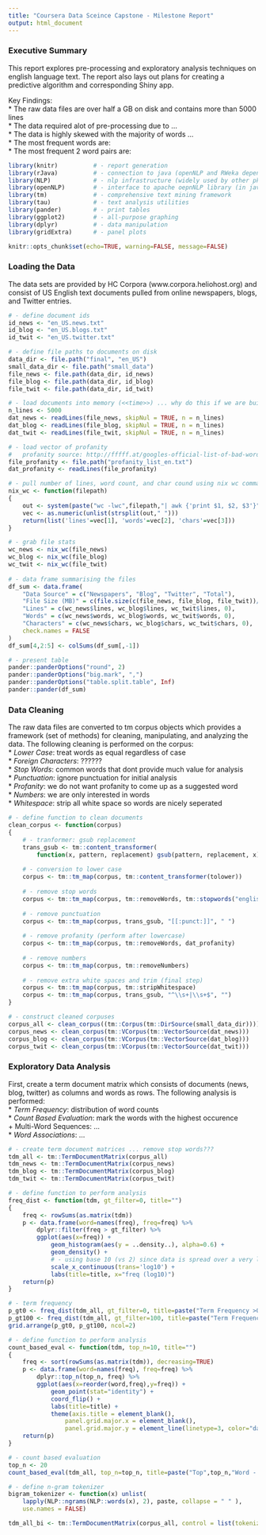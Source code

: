 ```yaml
---
title: "Coursera Data Sceince Capstone - Milestone Report"
output: html_document
---
```


### Executive Summary
This report explores pre-processing and exploratory analysis techniques on english language text. The report also lays out plans for creating a predictive algorithm and corresponding Shiny app.  
  
Key Findings:  
* The raw data files are over half a GB on disk and contains more than 5000 lines  
* The data required alot of pre-processing due to ...  
* The data is highly skewed with the majority of words ...  
* The most frequent words are:  
* The most frequent 2 word pairs are:  

```r
library(knitr)          # - report generation
library(rJava)          # - connection to java (openNLP and RWeka depend)
library(NLP)            # - nlp infrastructure (widely used by other pkgs)
library(openNLP)        # - interface to apache oepnNLP library (in java)
library(tm)             # - comprehensive text mining framework
library(tau)            # - text analysis utilities
library(pander)         # - print tables
library(ggplot2)        # - all-purpose graphing 
library(dplyr)          # - data manipulation
library(gridExtra)      # - panel plots
```

```r
knitr::opts_chunk$set(echo=TRUE, warning=FALSE, message=FALSE)
```


### Loading the Data
The data sets are provided by HC Corpora (www.corpora.heliohost.org) and consist of US English text documents pulled from online newspapers, blogs, and Twitter entries.

```r
# - define document ids
id_news <- "en_US.news.txt"
id_blog <- "en_US.blogs.txt"
id_twit <- "en_US.twitter.txt"

# - define file paths to documents on disk
data_dir <- file.path("final", "en_US")
small_data_dir <- file.path("small_data")
file_news <- file.path(data_dir, id_news)
file_blog <- file.path(data_dir, id_blog)
file_twit <- file.path(data_dir, id_twit)

# - load documents into memory (<<time>>) ... why do this if we are building corpus?
n_lines <- 5000
dat_news <- readLines(file_news, skipNul = TRUE, n = n_lines)
dat_blog <- readLines(file_blog, skipNul = TRUE, n = n_lines)
dat_twit <- readLines(file_twit, skipNul = TRUE, n = n_lines)

# - load vector of profanity
#   profanity source: http://fffff.at/googles-official-list-of-bad-words/
file_profanity <- file.path("profanity_list_en.txt")
dat_profanity <- readLines(file_profanity)
```

```r
# - pull number of lines, word count, and char cound using nix wc command
nix_wc <- function(filepath)
{
    out <- system(paste("wc -lwc",filepath,"| awk {'print $1, $2, $3'}"), intern=TRUE)
    vec <- as.numeric(unlist(strsplit(out," ")))
    return(list('lines'=vec[1], 'words'=vec[2], 'chars'=vec[3]))
}

# - grab file stats
wc_news <- nix_wc(file_news)
wc_blog <- nix_wc(file_blog)
wc_twit <- nix_wc(file_twit)
 
# - data frame summarising the files
df_sum <- data.frame(
    "Data Source" = c("Newspapers", "Blog", "Twitter", "Total"),
    "File Size (MB)" = c(file.size(c(file_news, file_blog, file_twit))/1000^2, 0),
    "Lines" = c(wc_news$lines, wc_blog$lines, wc_twit$lines, 0),
    "Words" = c(wc_news$words, wc_blog$words, wc_twit$words, 0),
    "Characters" = c(wc_news$chars, wc_blog$chars, wc_twit$chars, 0),
    check.names = FALSE
)
df_sum[4,2:5] <- colSums(df_sum[,-1])
```

```r
# - present table
pander::panderOptions("round", 2)
pander::panderOptions("big.mark", ",")
pander::panderOptions("table.split.table", Inf)
pander::pander(df_sum)
```


### Data Cleaning
The raw data files are converted to tm corpus objects which provides a framework (set of methods) for cleaning, manipulating, and analyzing the data. The following cleaning is performed on the corpus:  
* _Lower Case_: treat words as equal regardless of case  
* _Foreign Characters_: ??????  
* _Stop Words_: common words that dont provide much value for analysis  
* _Punctuation_: ignore punctuation for initial analysis  
* _Profanity_: we do not want profanity to come up as a suggested word  
* _Numbers_: we are only interested in words  
* _Whitespace_: strip all white space so words are nicely seperated

```r
# - define function to clean documents
clean_corpus <- function(corpus)
{
    # - tranformer: gsub replacement
    trans_gsub <- tm::content_transformer(
        function(x, pattern, replacement) gsub(pattern, replacement, x))
    
    # - conversion to lower case
    corpus <- tm::tm_map(corpus, tm::content_transformer(tolower))
    
    # - remove stop words
    corpus <- tm::tm_map(corpus, tm::removeWords, tm::stopwords("english"))
    
    # - remove punctuation
    corpus <- tm::tm_map(corpus, trans_gsub, "[[:punct:]]", " ")
    
    # - remove profanity (perform after lowercase)
    corpus <- tm::tm_map(corpus, tm::removeWords, dat_profanity)
    
    # - remove numbers
    corpus <- tm::tm_map(corpus, tm::removeNumbers)
    
    # - remove extra white spaces and trim (final step)
    corpus <- tm::tm_map(corpus, tm::stripWhitespace)
    corpus <- tm::tm_map(corpus, trans_gsub, "^\\s+|\\s+$", "")
}

# - construct cleaned corpuses
corpus_all <- clean_corpus((tm::Corpus(tm::DirSource(small_data_dir))))
corpus_news <- clean_corpus(tm::VCorpus(tm::VectorSource(dat_news)))
corpus_blog <- clean_corpus(tm::VCorpus(tm::VectorSource(dat_blog)))
corpus_twit <- clean_corpus(tm::VCorpus(tm::VectorSource(dat_twit)))
```


### Exploratory Data Analysis
First, create a term document matrix which consists of documents (news, blog, twitter) as columns and words as rows. The following analysis is performed:  
* _Term Frequency_:  distribution of word counts  
* _Count Based Evaluation_: mark the words with the highest occurence  
    + Multi-Word Sequences: ...  
* _Word Associations_: ...  

```r
# - create term document matrices ... remove stop words???
tdm_all <- tm::TermDocumentMatrix(corpus_all)
tdm_news <- tm::TermDocumentMatrix(corpus_news)
tdm_blog <- tm::TermDocumentMatrix(corpus_blog)
tdm_twit <- tm::TermDocumentMatrix(corpus_twit)
```

```r
# - define function to perform analysis
freq_dist <- function(tdm, gt_filter=0, title="")
{
    freq <- rowSums(as.matrix(tdm))
    p <- data.frame(word=names(freq), freq=freq) %>% 
        dplyr::filter(freq > gt_filter) %>%
        ggplot(aes(x=freq)) + 
            geom_histogram(aes(y = ..density..), alpha=0.6) + 
            geom_density() + 
            # - using base 10 (vs 2) since data is spread over a very large range
            scale_x_continuous(trans='log10') + 
            labs(title=title, x="freq (log10)")
    return(p)
}

# - term frequency
p_gt0 <- freq_dist(tdm_all, gt_filter=0, title=paste("Term Frequency >0 - All"))
p_gt100 <- freq_dist(tdm_all, gt_filter=100, title=paste("Term Frequency >100 - All"))
grid.arrange(p_gt0, p_gt100, ncol=2)
```

```r
# - define function to perform analysis
count_based_eval <- function(tdm, top_n=10, title="")
{
    freq <- sort(rowSums(as.matrix(tdm)), decreasing=TRUE)
    p <- data.frame(word=names(freq), freq=freq) %>% 
        dplyr::top_n(top_n, freq) %>%
        ggplot(aes(x=reorder(word,freq),y=freq)) + 
            geom_point(stat="identity") + 
            coord_flip() +
            labs(title=title) + 
            theme(axis.title = element_blank(),
                panel.grid.major.x = element_blank(),
                panel.grid.major.y = element_line(linetype=3, color="darkgray"))
    return(p)
}

# - count based evaluation
top_n <- 20
count_based_eval(tdm_all, top_n=top_n, title=paste("Top",top_n,"Word - All"))
```

```r
# - define n-gram tokenizer
bigram_tokenizer <- function(x) unlist(
    lapply(NLP::ngrams(NLP::words(x), 2), paste, collapse = " " ), 
    use.names = FALSE)

tdm_all_bi <- tm::TermDocumentMatrix(corpus_all, control = list(tokenize = bigram_tokenizer))


```




